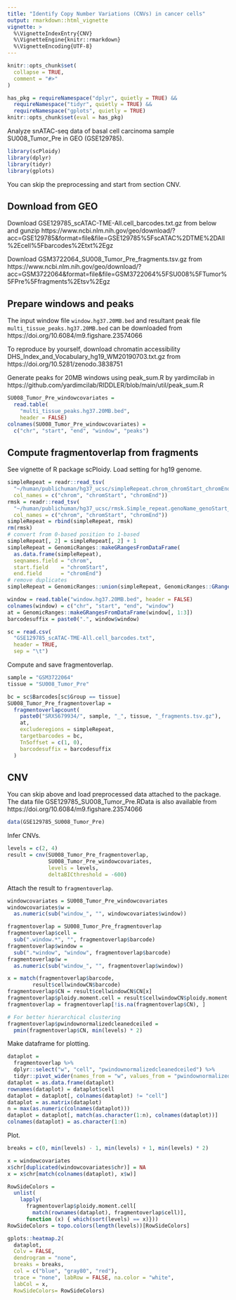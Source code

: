```yaml
---
title: "Identify Copy Number Variations (CNVs) in cancer cells"
output: rmarkdown::html_vignette
vignette: >
  %\VignetteIndexEntry{CNV}
  %\VignetteEngine{knitr::rmarkdown}
  %\VignetteEncoding{UTF-8}
---
```


```r
knitr::opts_chunk$set(
  collapse = TRUE,
  comment = "#>"
)

has_pkg = requireNamespace("dplyr", quietly = TRUE) &&
  requireNamespace("tidyr", quietly = TRUE) &&
  requireNamespace("gplots", quietly = TRUE)
knitr::opts_chunk$set(eval = has_pkg)
```

Analyze snATAC-seq data of basal cell carcinoma sample SU008_Tumor_Pre in GEO (GSE129785).

```r
library(scPloidy)
library(dplyr)
library(tidyr)
library(gplots)
```

You can skip the preprocessing and start from section CNV.

## Download from GEO

Download GSE129785_scATAC-TME-All.cell_barcodes.txt.gz from below and gunzip
https://www.ncbi.nlm.nih.gov/geo/download/?acc=GSE129785&format=file&file=GSE129785%5FscATAC%2DTME%2DAll%2Ecell%5Fbarcodes%2Etxt%2Egz

Download GSM3722064_SU008_Tumor_Pre_fragments.tsv.gz from
https://www.ncbi.nlm.nih.gov/geo/download/?acc=GSM3722064&format=file&file=GSM3722064%5FSU008%5FTumor%5FPre%5Ffragments%2Etsv%2Egz

## Prepare windows and peaks

The input window file `window.hg37.20MB.bed` and
resultant peak file `multi_tissue_peaks.hg37.20MB.bed`
can be downloaded from
https://doi.org/10.6084/m9.figshare.23574066

To reproduce by yourself,
download chromatin accessibility DHS_Index_and_Vocabulary_hg19_WM20190703.txt.gz from
https://doi.org/10.5281/zenodo.3838751

Generate peaks for 20MB windows using peak_sum.R by yardimcilab in
https://github.com/yardimcilab/RIDDLER/blob/main/util/peak_sum.R

```r
SU008_Tumor_Pre_windowcovariates =
  read.table(
    "multi_tissue_peaks.hg37.20MB.bed",
    header = FALSE)
colnames(SU008_Tumor_Pre_windowcovariates) =
  c("chr", "start", "end", "window", "peaks")
```

## Compute fragmentoverlap from fragments

See vignette of R package scPloidy.
Load setting for hg19 genome.

```r
simpleRepeat = readr::read_tsv(
  "~/human/publichuman/hg37_ucsc/simpleRepeat.chrom_chromStart_chromEnd.txt.gz",
  col_names = c("chrom", "chromStart", "chromEnd"))
rmsk = readr::read_tsv(
  "~/human/publichuman/hg37_ucsc/rmsk.Simple_repeat.genoName_genoStart_genoEnd.txt.gz",
  col_names = c("chrom", "chromStart", "chromEnd"))
simpleRepeat = rbind(simpleRepeat, rmsk)
rm(rmsk)
# convert from 0-based position to 1-based
simpleRepeat[, 2] = simpleRepeat[, 2] + 1
simpleRepeat = GenomicRanges::makeGRangesFromDataFrame(
  as.data.frame(simpleRepeat),
  seqnames.field = "chrom",
  start.field    = "chromStart",
  end.field      = "chromEnd")
# remove duplicates
simpleRepeat = GenomicRanges::union(simpleRepeat, GenomicRanges::GRanges())
```

```r
window = read.table("window.hg37.20MB.bed", header = FALSE)
colnames(window) = c("chr", "start", "end", "window")
at = GenomicRanges::makeGRangesFromDataFrame(window[, 1:3])
barcodesuffix = paste0(".", window$window)
```

```r
sc = read.csv(
  "GSE129785_scATAC-TME-All.cell_barcodes.txt",
  header = TRUE,
  sep = "\t")
```

Compute and save fragmentoverlap.

```r
sample = "GSM3722064"
tissue = "SU008_Tumor_Pre"

bc = sc$Barcodes[sc$Group == tissue]
SU008_Tumor_Pre_fragmentoverlap =
  fragmentoverlapcount(
    paste0("SRX5679934/", sample, "_", tissue, "_fragments.tsv.gz"),
    at,
    excluderegions = simpleRepeat,
    targetbarcodes = bc,
    Tn5offset = c(1, 0),
    barcodesuffix = barcodesuffix
  )
```

## CNV

You can skip above and load preprocessed data attached to the package.
The data file GSE129785_SU008_Tumor_Pre.RData is also available from
https://doi.org/10.6084/m9.figshare.23574066

```r
data(GSE129785_SU008_Tumor_Pre)
```

Infer CNVs.

```r
levels = c(2, 4)
result = cnv(SU008_Tumor_Pre_fragmentoverlap,
             SU008_Tumor_Pre_windowcovariates,
             levels = levels,
             deltaBICthreshold = -600)
```

Attach the result to `fragmentoverlap`.

```r
windowcovariates = SU008_Tumor_Pre_windowcovariates
windowcovariates$w =
  as.numeric(sub("window_", "", windowcovariates$window))

fragmentoverlap = SU008_Tumor_Pre_fragmentoverlap
fragmentoverlap$cell =
  sub(".window.*", "", fragmentoverlap$barcode)
fragmentoverlap$window =
  sub(".*window", "window", fragmentoverlap$barcode)
fragmentoverlap$w =
  as.numeric(sub("window_", "", fragmentoverlap$window))

x = match(fragmentoverlap$barcode,
        result$cellwindowCN$barcode)
fragmentoverlap$CN = result$cellwindowCN$CN[x]
fragmentoverlap$ploidy.moment.cell = result$cellwindowCN$ploidy.moment.cell[x]
fragmentoverlap = fragmentoverlap[!is.na(fragmentoverlap$CN), ]

# For better hierarchical clustering
fragmentoverlap$pwindownormalizedcleanedceiled =
  pmin(fragmentoverlap$CN, min(levels) * 2)
```

Make dataframe for plotting.

```r
dataplot =
  fragmentoverlap %>%
  dplyr::select("w", "cell", "pwindownormalizedcleanedceiled") %>%
  tidyr::pivot_wider(names_from = "w", values_from = "pwindownormalizedcleanedceiled")
dataplot = as.data.frame(dataplot)
rownames(dataplot) = dataplot$cell
dataplot = dataplot[, colnames(dataplot) != "cell"]
dataplot = as.matrix(dataplot)
n = max(as.numeric(colnames(dataplot)))
dataplot = dataplot[, match(as.character(1:n), colnames(dataplot))]
colnames(dataplot) = as.character(1:n)
```

Plot.

```r
breaks = c(0, min(levels) - 1, min(levels) + 1, min(levels) * 2)

x = windowcovariates
x$chr[duplicated(windowcovariates$chr)] = NA
x = x$chr[match(colnames(dataplot), x$w)]

RowSideColors =
  unlist(
    lapply(
      fragmentoverlap$ploidy.moment.cell[
        match(rownames(dataplot), fragmentoverlap$cell)],
      function (x) { which(sort(levels) == x)}))
RowSideColors = topo.colors(length(levels))[RowSideColors]

gplots::heatmap.2(
  dataplot,
  Colv = FALSE,
  dendrogram = "none",
  breaks = breaks,
  col = c("blue", "gray80", "red"),
  trace = "none", labRow = FALSE, na.color = "white",
  labCol = x,
  RowSideColors= RowSideColors)
```
